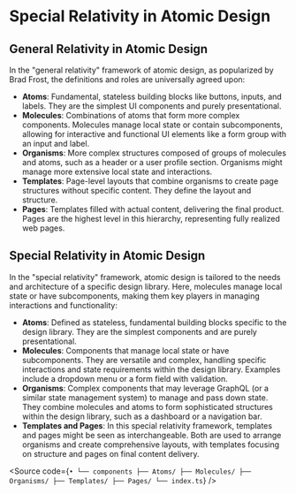 
# Special Relativity in Atomic Design

<Meta title="Documentation/Atomic Design/Special Relativity in Atomic Design" />

## General Relativity in Atomic Design
In the "general relativity" framework of atomic design, as popularized by Brad Frost, the definitions and roles are universally agreed upon:

* **Atoms**: Fundamental, stateless building blocks like buttons, inputs, and labels. They are the simplest UI components and purely presentational.
* **Molecules**: Combinations of atoms that form more complex components. Molecules manage local state or contain subcomponents, allowing for interactive and functional UI elements like a form group with an input and label.
* **Organisms**: More complex structures composed of groups of molecules and atoms, such as a header or a user profile section. Organisms might manage more extensive local state and interactions.
* **Templates**: Page-level layouts that combine organisms to create page structures without specific content. They define the layout and structure.
* **Pages**: Templates filled with actual content, delivering the final product. Pages are the highest level in this hierarchy, representing fully realized web pages.

## Special Relativity in Atomic Design
In the "special relativity" framework, atomic design is tailored to the needs and architecture of a specific design library. Here, molecules manage local state or have subcomponents, making them key players in managing interactions and functionality:

* **Atoms**: Defined as stateless, fundamental building blocks specific to the design library. They are the simplest components and are purely presentational.
* **Molecules**: Components that manage local state or have subcomponents. They are versatile and complex, handling specific interactions and state requirements within the design library. Examples include a dropdown menu or a form field with validation.
* **Organisms**: Complex components that may leverage GraphQL (or a similar state management system) to manage and pass down state. They combine molecules and atoms to form sophisticated structures within the design library, such as a dashboard or a navigation bar.
* **Templates and Pages**: In this special relativity framework, templates and pages might be seen as interchangeable. Both are used to arrange organisms and create comprehensive layouts, with templates focusing on structure and pages on final content delivery.

<Source code={`•
└── components
    ├── Atoms/
    ├── Molecules/
    ├── Organisms/
    ├── Templates/
    ├── Pages/
    └── index.ts`} />
